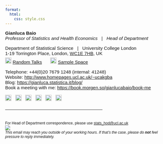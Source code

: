 ```yaml
---
format: 
  html:
    css: style.css
---
```


::::{style="font-family: Arial, Helvetica, sans-serif;font-size: 15px"}

<!--
<div style="float: left; margin-right: 20px; margin-top: 0px; margin-bottom:0px;">
![](https://gianluca.statistica.it/media/img/avatar2.jpg){width="260px"} 
</div>
-->

**Gianluca Baio**    
*Professor of Statistics and Health Economics* &nbsp; | &nbsp; *Head of Department*

Department of Statistical Science &nbsp; | &nbsp; University College London     
1-19 Torrington Place, London, [WC1E 7HB](https://goo.gl/maps/tQxmUu8toRjrQYuZ9), UK    

::::{style="margin-top: -10px"}
![](https://raw.githubusercontent.com/giabaio/icons/main/soundcloud.png){width="20px"} [Random Talks](https://soundcloud.com/uclsound/sets/sample-space){title="Listen to our departmental podcast"} &ensp; &ensp; ![](https://raw.githubusercontent.com/giabaio/icons/main/sample-space.png){width="20px"} [Sample Space](https://sample-space.org/){title="Read to our departmental magazine"}
:::
<!--
Twitter: [@stats_ucl](https://twitter.com/stats_UCL){target="_blank"} &nbsp; | &nbsp; Instagram: [@stats_UCL](https://instagram.com/ucl.stats/){target="_blank"} &nbsp; | &nbsp; Podcast: [Random Talks](https://soundcloud.com/uclsound/sets/sample-space)
![](https://raw.githubusercontent.com/giabaio/icons/main/mastodon.png){width="20px"} [@statistics_ucl](https://mastodon.social/@statistics_UCL){target="_blank" title="Follow the department updates on Mastodon"} &emsp; 
![](https://raw.githubusercontent.com/giabaio/icons/main/instagram.png){width="20px"} [@stats_UCL](https://instagram.com/ucl.stats/){target="_blank" title="Follow the department updates on Instagram"} &emsp; ![](https://raw.githubusercontent.com/giabaio/icons/main/twitter.png){width="20px"} [@stats_ucl](https://twitter.com/stats_UCL){target="_blank" title="Follow the department updates on Twitter"}    
-->

Telephone: +44(0)20 7679 1248 (internal: 41248)    
Website: [http://www.homepages.ucl.ac.uk/~ucakgba](http://www.homepages.ucl.ac.uk/~ucakgba){target="_blank"}    
Blog: [https://gianluca.statistica.it/blog/](https://gianluca.statistica.it/blog/){target="_blank"}    
Book a meeting with me: [https://book.morgen.so/gianlucabaio/book-me](https://book.morgen.so/gianlucabaio/book-me){target="_blank"}

[![](https://raw.githubusercontent.com/giabaio/icons/main/mastodon.png){width="20px"}](https://mas.to/@gianlubaio){target="_blank" title="Follow me on Mastodon"} &nbsp;
[![](https://raw.githubusercontent.com/giabaio/icons/main/linkedin.png){width="20px"}](https://www.linkedin.com/in/gianluca-baio-b893879/){target="_blank" title="Follow me on LinkedIn"} &nbsp;
[![](https://raw.githubusercontent.com/giabaio/icons/main/twitter.png){width="20px"}](https://twitter.com/gianlubaio){target="_blank" title="Follow me on Twitter"} &nbsp;
[![](https://raw.githubusercontent.com/giabaio/icons/main/github.png){width="20px"}](https://github.com/giabaio){target="_blank" title="Check my repos"} &nbsp;
[![](https://raw.githubusercontent.com/giabaio/icons/main/arxiv.png){width="20px"}](https://arxiv.org/a/baio_g_1.html){target="_blank" title="Read my arxived papers"} &nbsp;
[![](https://raw.githubusercontent.com/giabaio/icons/main/orcid.png){width="20px"}](https://orcid.org/0000-0003-4314-2570){target="_blank" title="Check out my ORCID profile"} &nbsp;

&mdash;&mdash;&mdash;&mdash;&mdash;&mdash;&mdash;&mdash;&mdash;&mdash;&mdash;&mdash;&mdash;&mdash;&mdash;&mdash;&mdash;&mdash;&mdash;&mdash;&mdash;

:::{style="font-size: 12px; margin-top: 30px"}
For Head of Department correspondence, please use [stats_hod@ucl.ac.uk](mailto:stats_hod@ucl.ac.uk)     
![](https://s1g.s3.amazonaws.com/3f32ef1962be41fb8943ee58d28cf3aa.png)     
*This email may reach you outside of your working hours. If that's the case, please do **not** feel pressure to reply immediately.*
:::
::::


<!--
<div><strong><br></strong></div>
<div><strong><span style="font-family: Arial, Helvetica, sans-serif;">Gianluca Baio</span></strong><span style="font-family: Arial, Helvetica, sans-serif;">&nbsp;<br><br><em>Professor of Statistics &amp; Health Economics</em><br>Department of Statistical Science &nbsp;| &nbsp;University College London<br>1-19 Torrington Place, London WC1E 6BT, UK</span></div>
<div><span style="font-family: Arial, Helvetica, sans-serif;">Twitter: <a href="https://twitter.com/stats_UCL" target="_blank">@stats_UCL</a>&nbsp; | &nbsp;Instagram: <a href="https://instagram.com/ucl.stats/" target="_blank">@stats_UCL</a></span></div>
<div><span style="font-family: Arial, Helvetica, sans-serif;"><br></span></div>
<div><span style="font-family: Arial, Helvetica, sans-serif;">Telephone +44(0)20 7679 1248 (internal: 41248)<br>Website: <a href="http://www.homepages.ucl.ac.uk/~ucakgba" target="_blank">http://www.homepages.ucl.ac.uk/~ucakgba</a>&nbsp;<br>Blog: <a href="https://gianluca.statistica.it/blog/" target="_blank">https://gianluca.statistica.it/blog/</a><br>Book a meeting with me: <a href="https://book.morgen.so/gianlucabaio/book-me" target="_blank">https://book.morgen.so/gianlucabaio/book-me</a></span></div>
<div><span style="font-family: Arial, Helvetica, sans-serif;"><br></span></div>
<table border="0" cellpadding="0">
    <tbody>
        <tr>
            <td><span style="font-family: Arial, Helvetica, sans-serif;"><a href="https://twitter.com/gianlubaio" target="_blank"><img src="https://s1g.s3.amazonaws.com/d30d7ed3cc2ae8b60aad790057f485f8.png" alt="Twitter" width="20" height="20"></a></span></td>
            <td><span style="font-family: Arial, Helvetica, sans-serif;"><a href="https://mas.to/@gianlubaio" target="_blank"></a></span></td>
            <td><span style="font-family: Arial, Helvetica, sans-serif;"><a href="https://linkedin.com/in/gianluca-baio-b893879/" target="_blank"><img src="https://s1g.s3.amazonaws.com/20ea16e9806998e7626b639e1e4e3790.png" alt="LinkedIn (Personal)" width="20" height="20"></a></span></td>
            <td><span style="font-family: Arial, Helvetica, sans-serif;"><a href="https://github.com/giabaio" target="_blank"><img src="https://s1g.s3.amazonaws.com/0d859e7137959479934b2bdd6c43dc3f.png" alt="Github" width="20" height="20"></a></span></td>
            <td><span style="font-family: Arial, Helvetica, sans-serif;"><a href="https://ucl.zoom.us/j/9904462616" target="_blank"><img src="https://s1g.s3.amazonaws.com/bd5a65e6c5d6831a000e64030c1e9d94.png" alt="Zoom" width="20" height="20"></a></span></td>
            <td><span style="font-family: Arial, Helvetica, sans-serif;"><a href="https://orcid.org/0000-0003-4314-2570" target="_blank"><img src="https://s1g.s3.amazonaws.com/8ae34b1bc714533de35fc86265c8c539.png" alt="ORCID" width="20" height="20"></a></span></td>
            <td><span style="font-family: Arial, Helvetica, sans-serif;"><a href="https://soundcloud.com/uclsound/sets/sample-space" target="_blank"><img src="https://s1g.s3.amazonaws.com/33180a09998f2cc93afd750a7d511fd5.png" alt="Soundcloud" width="20" height="20"></a></span></td>
        </tr>
    </tbody>
</table>
<p><span style="font-family: Arial, Helvetica, sans-serif;">____________________________________________________</span></p>
<p><span style="font-family: Arial, Helvetica, sans-serif;"><span style="font-size: 14px;">For Head of Department correspondence, please use <a href="mailto:stats.hod@ucl.ac.uk" target="_blank">stats.hod@ucl.ac.uk</a></span><br></span></p>
<p><span style="font-family: Arial, Helvetica, sans-serif;"><img src="https://s1g.s3.amazonaws.com/3f32ef1962be41fb8943ee58d28cf3aa.png"></span></p>
<p><em><span style="font-family: Arial, Helvetica, sans-serif; font-size: 14px;">This email may reach you outside of your working hours. If that&apos;s the case, please do <strong>not</strong> feel pressure to reply immediately.</span></em></p>
-->